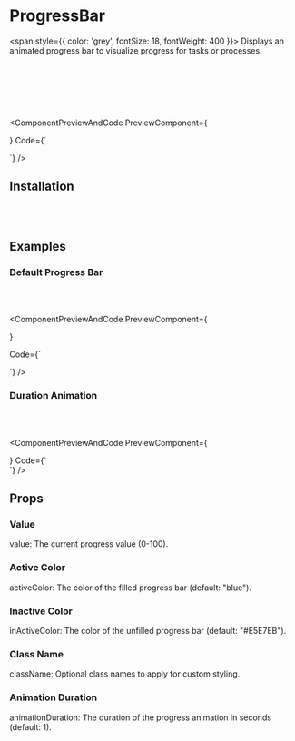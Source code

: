 # ProgressBar

<span style={{ color: 'grey', fontSize: 18, fontWeight: 400 }}>
Displays an animated progress bar to visualize progress for tasks or processes.
</span>

<br></br>


<br></br>

<ComponentPreviewAndCode PreviewComponent={
    <div className="w-[300px]">
        <ProgressBar value={40}/>
    </div>

} Code={`
<div className="w-[300px]">
    <ProgressBar value={40} activeColor="#000"  />
</div>
`} />

## Installation

<br></br>

<CommandBlock command="npx react-nex add ProgressBar" />

## Examples


### Default Progress Bar

<br></br>

<ComponentPreviewAndCode PreviewComponent={
<div className="w-[300px]">
<ProgressBar value={80} />
</div>
} 

Code={`
<div className="w-[300px]">
    <ProgressBar value={80} />
</div>
`}
/>

### Duration Animation

<br></br>

<ComponentPreviewAndCode PreviewComponent={
<div className="w-[300px]">
    <ProgressBar value={65} activeColor="#F5A623" className="dark:bg-white" animationDuration={10} />
</div>
} 
Code={`
<div className="w-[300px]">
    <ProgressBar value={65} activeColor="#F5A623" className="dark:bg-white" animationDuration={10} />
</div>
`}
/>


## Props

### Value

value: The current progress value (0-100).
### Active Color

activeColor: The color of the filled progress bar (default: "blue").
### Inactive Color

inActiveColor: The color of the unfilled progress bar (default: "#E5E7EB").
### Class Name

className: Optional class names to apply for custom styling.
### Animation Duration

animationDuration: The duration of the progress animation in seconds (default: 1).